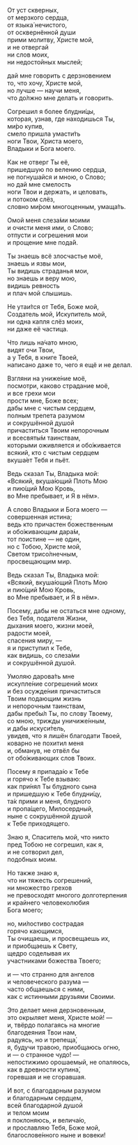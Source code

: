 От уст скверных,  
от мерзкого сердца,  
от языка́ нечистого,  
от осквернённой души  
прими молитву, Христе мой,  
и не отвергай  
ни слов моих,  
ни недостойных мыслей;

дай мне говорить с дерзновением  
то, что хочу, Христе мой,  
но лучше — научи меня,  
что до́лжно мне делать и говорить.

Согрешил я более блудни́цы,  
которая, узнав, где находишься Ты,  
ми́ро купив,  
смело пришла умасти́ть  
ноги Твои, Христа моего,  
Владыки и Бога моего.

Как не отверг Ты её,  
пришедшую по велению сердца,  
не погнушайся и мною, о Слово;  
но дай мне смелость  
ноги Твои и держать, и целовать,  
и потоком слёз,  
словно ми́ром многоценным, умаща́ть.

Омой меня слеза́ми моими  
и очисти меня ими, о Слово;  
отпусти и согрешения мои  
и прощение мне пода́й.

Ты знаешь всё злосчастье моё,  
знаешь и язвы мои,  
Ты видишь страданья мои,  
но знаешь и веру мою,  
видишь ревность  
и плач мой слышишь.

Не утаи́тся от Тебя, Боже мой,  
Создатель мой, Искупитель мой,  
ни одна капля слёз моих,  
ни даже её частица.

Что лишь на́чато мною,  
видят очи Твои,  
а у Тебя, в книге Твоей,  
написано даже то, чего я ещё и не делал.

Взгляни на униже́ние моё,  
посмотри, каково страдание моё,  
и все грехи мои  
прости мне, Боже всех;  
дабы мне с чистым сердцем,  
полным трепета разумом  
и сокрушённой душой  
причаститься Твоим непорочным  
и всесвяты́м таинствам,  
которыми оживляется и обо́живается  
всякий, кто с чистым сердцем  
вкуша́ет Тебя и пьёт.

Ведь сказал Ты, Владыка мой:  
«Всякий, вкуша́ющий Плоть Мою  
и пию́щий Мою Кровь,  
во Мне пребывает, и Я в нём».

А слово Владыки и Бога моего —  
совершенная истина;  
ведь кто причастен божественным  
и обо́живающим дара́м,  
тот поистине — не один,  
но с Тобою, Христе мой,  
Светом трисо́лнечным,  
просвещающим мир.

Ведь сказал Ты, Владыка мой:  
«Всякий, вкуша́ющий Плоть Мою  
и пию́щий Мою Кровь,  
во Мне пребывает, и Я в нём».

Посему, дабы не остаться мне одному,  
без Тебя, подателя Жизни,  
дыхания моего, жизни моей,  
радости моей,  
спасения миру, —  
я и приступил к Тебе,  
как видишь, со слеза́ми  
и сокрушённой душой.

Умоляю дарова́ть мне  
искупле́ние согрешений моих  
и без осужде́ния причаститься  
Твоим подающим жизнь  
и непорочным таинствам,  
дабы пребы́л Ты, по слову Твоему,  
со мною, трижды уничиже́нным,  
и дабы искуси́тель,  
увидев, что я лишён благодати Твоей,  
коварно не похитил меня  
и, обманув, не отвёл бы  
от обо́живающих слов Твоих.

Посему я припада́ю к Тебе  
и горячо к Тебе взываю:  
как при́нял Ты блудного сына  
и пришедшую к Тебе блудни́цу,  
та́к прими и меня, блудного  
и пропа́щего, Милосердный,  
ныне с сокрушённой душой  
к Тебе приходящего.

Знаю я, Спаситель мой, что никто  
пред Тобою не согрешил, как я,  
и не сотворил дел,  
подобных моим.

Но также знаю я,  
что ни тяжесть согрешений,  
ни множество грехов  
не превосходят многого долготерпения  
и крайнего человеколюбия  
Бога моего;

но, ми́лостиво сострадая  
горячо кающимся,  
Ты очищаешь, и просвещаешь их,  
и приобщаешь к Свету,  
щедро соделывая их  
участниками божества Твоего;

и — что странно для ангелов  
и человеческого разума —  
часто общаешься с ними,  
как с истинными друзьями Своими.

Это делает меня дерзновенным,  
это окрыляет меня, Христе мой! —  
и, твёрдо полагаясь на многие  
благодеяния Твои нам,  
радуясь, но и трепеща́,  
я, будучи травою, приобщаюсь огню,  
и — о странное чудо! —  
непостижимо орошаемый, не опаляюсь,  
как в древности купина́,  
горевшая и не сгоравшая.

И вот, с благодарным разумом  
и благодарным сердцем,  
всей благодарной душой  
и телом моим  
я поклоняюсь, и велича́ю,  
и прославляю Тебя, Боже мой,  
благослове́нного ныне и вовеки!

